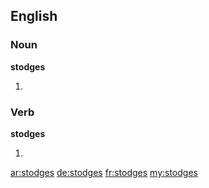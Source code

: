 ==English==

===Noun===
'''stodges'''

# {{plural of|stodge}}

===Verb===
'''stodges'''

# {{third-person singular of|stodge}}

[[ar:stodges]]
[[de:stodges]]
[[fr:stodges]]
[[my:stodges]]